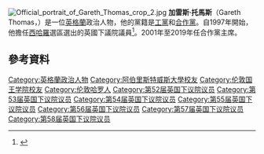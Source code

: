 [[File:Official_portrait_of_Gareth_Thomas_crop_2.jpg|thumb]]
'''加雷斯·托馬斯'''（Gareth Thomas，{{bd|1967年|7月15日}}）是一位[[英格蘭|英格蘭]]政治人物，他的黨籍是[[工黨_(英國)|工黨]]和[[合作黨|合作黨]]。自1997年開始，他擔任[[西哈羅_(英國國會選區)|西哈羅]]選區選出的英國下議院議員<ref>{{cite web|title=Opposition Front Bench|url=http://www2.labour.org.uk/opposition-front-bench|publisher=The Labour Party|archiveurl=https://web.archive.org/web/20100605014712/http://www2.labour.org.uk/opposition-front-bench|archivedate=2010-06-05|accessdate=2016-03-06|dead-url=yes}}</ref>。2001年至2019年任合作黨主席。

==參考資料==
{{Reflist}}

{{DEFAULTSORT:Thomas, Gareth}}
[[Category:英格蘭政治人物|Category:英格蘭政治人物]]
[[Category:阿伯里斯特威斯大學校友|Category:阿伯里斯特威斯大學校友]]
[[Category:伦敦国王学院校友|Category:伦敦国王学院校友]]
[[Category:伦敦哈罗人|Category:伦敦哈罗人]]
[[Category:第52届英国下议院议员|Category:第52届英国下议院议员]]
[[Category:第53届英国下议院议员|Category:第53届英国下议院议员]]
[[Category:第54届英国下议院议员|Category:第54届英国下议院议员]]
[[Category:第55届英国下议院议员|Category:第55届英国下议院议员]]
[[Category:第56届英国下议院议员|Category:第56届英国下议院议员]]
[[Category:第57届英国下议院议员|Category:第57届英国下议院议员]]
[[Category:第58届英国下议院议员|Category:第58届英国下议院议员]]